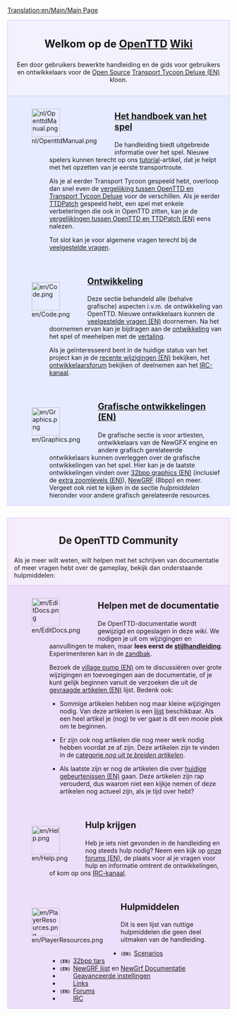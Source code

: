 [[Translation:en/Main/Main Page]]

<div style="background-color: #f1f2fe; border: 1px solid #c7c8fe; margin: 0; padding: 1em 1em 1em 1em; text-align:center">
<div style="font-size:1.7em; font-weight:bold"> Welkom op de <span class="plainlinks">[http://www.openttd.org/ OpenTTD]</span> [http://nl.wikipedia.org/wiki/Wiki Wiki]</div>
Een door gebruikers bewerkte handleiding en de gids voor gebruikers en ontwikkelaars voor de [http://www.opensource.org/ Open Source] [[en/Archive/OpenTTD/Transport Tycoon Deluxe|Transport Tycoon Deluxe (EN)]] kloon.
</div>
<div style="background-color: #E7EBFF; border: 1px solid #c7c8fe; border-top:none; padding: 1em 1em 0em 1em; margin-bottom:2em">
<div style="float:left">[[File:nl/OpenttdManual.png|64px]]</div>
<div style="margin-left:80px; margin-bottom:4em">
<div style="font-size:1.4em; font-weight:bold">[[nl/Manual/OpenTTD|Het handboek van het spel]]</div>
De handleiding biedt uitgebreide informatie over het spel. Nieuwe spelers kunnen terecht op ons [[nl/Manual/Tutorial/Tutorial|tutorial]]-artikel, dat je helpt met het opzetten van je eerste transportroute.

Als je al eerder Transport Tycoon gespeeld hebt, overloop dan snel even de [[nl/Archive/OpenTTD/Vergelijking met TTD|vergelijking tussen OpenTTD en Transport Tycoon Deluxe]] voor de verschillen. Als je eerder [[nl/Archive/OpenTTD/TTDPatch|TTDPatch]] gespeeld hebt, een spel met enkele verbeteringen die ook in OpenTTD zitten, kan je de [[en/Archive/OpenTTD/Comparison of OpenTTD and TTDPatch features|vergelijkingen tussen OpenTTD en TTDPatch (EN)]] eens nalezen.

Tot slot kan je voor algemene vragen terecht bij de [[nl/Archive/Community/Veelgestelde vragen|veelgestelde vragen]].
</div>

<div style="float:left">[[File:en/Code.png|64px]]</div>
<div style="margin-left:80px; margin-bottom:4em">
<div style="font-size:1.4em; font-weight:bold">[[nl/Development/Ontwikkeling|Ontwikkeling]]</div>

Deze sectie behandeld alle (behalve grafische) aspecten i.v.m. de ontwikkeling van OpenTTD. Nieuwe ontwikkelaars kunnen de [[en/Development/FAQ development|veelgestelde vragen (EN)]] doornemen. Na het doornemen ervan kan je bijdragen aan de [[nl/Development/Ontwikkeling|ontwikkeling]] van het spel of meehelpen met de [[nl/Archive/Community/Internationalisering|vertaling]].

Als je geïnteresseerd bent in de huidige status van het project kan je de [https://github.com/OpenTTD/OpenTTD/commits/master recente wijzigingen (EN)] bekijken, het [http://www.tt-forums.net/viewforum.php?f=33 ontwikkelaarsforum] bekijken of deelnemen aan het [[nl/Development/IRC kanaal|IRC-kanaal]].
</div>

<div style="float:left">[[File:en/Graphics.png|64px]]</div>
<div style="margin-left:80px; margin-bottom:1em; min-height:64px">
<div style="font-size:1.4em; font-weight:bold">[[en/Development/NewGRF/Graphics Development|Grafische ontwikkelingen (EN)]]</div>
De grafische sectie is voor artiesten, ontwikkelaars van de NewGFX engine en andere grafisch gerelateerde ontwikkelaars kunnen overleggen over de grafische ontwikkelingen van het spel. Hier kan je de laatste ontwikkelingen vinden over [[en/Archive/Old 32bpp/32bit Graphics Development|32bpp graphics (EN)]] (inclusief de [[en/Community/NewGRF/Playing with 32 bpp graphics|extra zoomlevels (EN)]]), [[nl/Manual/NewGRF|NewGRF]] (8bpp) en meer. Vergeet ook niet te kijken in de sectie ''hulpmiddelen'' hieronder voor andere grafisch gerelateerde resources. 
</div>

</div>

<div style="background-color: #F5EDFC; border: 1px solid #E1BBFF; margin: 0; padding: 1em 1em 0em 1em;">
<div style="font-size:1.6em; font-weight:bold; text-align:center">De OpenTTD Community</div>
Als je meer wilt weten, wilt helpen met het schrijven van documentatie of meer vragen hebt over de gameplay, bekijk dan onderstaande hulpmiddelen:
</div>

<div style="background-color: #EDDEFA; border: 1px solid #E1BBFF; border-top:none; padding: 1em 1em 0em 1em;">

<div style="float:left">[[File:en/EditDocs.png|64px]]</div>
<div style="margin-left:80px; margin-bottom:4em">
<div style="font-size:1.4em; font-weight:bold">Helpen met de documentatie</div>
De OpenTTD-documentatie wordt gewijzigd en opgeslagen in deze <em>wiki</em>. We nodigen je uit om wijzigingen en aanvullingen te maken, maar '''lees eerst de [[nl/Main/Stijlhandleiding|stijlhandleiding]]'''. Experimenteren kan in de [[nl/Zandbak|zandbak]].  

Bezoek de [[en/Archive/Community/Village Pump|village pump (EN)]] om te discussiëren over grote wijzigingen en toevoegingen aan de documentatie, of je kunt gelijk beginnen vanuit de verzoeken die uit de [[en/Requested Articles|gevraagde artikelen (EN)]] lijst. Bedenk ook:

*Sommige artikelen hebben nog maar kleine wijzigingen nodig. Van deze artikelen is een [[:Category:en/To do|lijst]] beschikbaar. Als een heel artikel je (nog) te ver gaat is dit een mooie plek om te beginnen.

*Er zijn ook nog artikelen die nog meer werk nodig hebben voordat ze af zijn. Deze artikelen zijn te vinden in de [[:Category:nl/Uit te breiden artikelen|categorie ''nog uit te breiden artikelen'']]. 

*Als laatste zijn er nog de artikelen die over [[:Category:en/Current events|huidige gebeurtenissen (EN)]] gaan. Deze artikelen zijn rap verouderd, dus waarom niet een kijkje nemen of deze artikelen nog actueel zijn, als je tijd over hebt?
</div>

<div style="float:left">[[File:en/Help.png|64px]]</div>
<div style="margin-left:80px; margin-bottom:4em">
<div style="font-size:1.4em; font-weight:bold">Hulp krijgen</div>
Heb je iets niet gevonden in de handleiding en nog steeds hulp nodig? Neem een kijk op [http://www.tt-forums.net/viewforum.php?f=55 onze forums (EN)], de plaats voor al je vragen voor hulp en informatie omtrent de ontwikkelingen, of kom op ons [[nl/Development/IRC kanaal|IRC-kanaal]].
</div>

<div style="float:left">[[File:en/PlayerResources.png|64px]]</div>
<div style="margin-left:80px; margin-bottom:1em">
<div style="font-size:1.4em; font-weight:bold">Hulpmiddelen</div>
Dit is een lijst van nuttige hulpmiddelen die geen deel uitmaken van de handleiding.
*<span style="font-family:monospace;font-weight:bold;font-size:small">(EN) </span>[[en/Archive/Lists/List of player-made scenarios|Scenarios]]
*<span style="font-family:monospace;font-weight:bold;font-size:small">(EN) </span>[[en/Archive/Old 32bpp/List of downloadable 32 bpp tars|32bpp tars]]
*<span style="font-family:monospace;font-weight:bold;font-size:small">(EN) </span>[[en/Community/NewGRF/NewGRF List|NewGRF lijst]] en [[nl/Manual/NewGRF|NewGrf Documentatie]]
*<span style="font-family:monospace;font-size:small">&nbsp;&nbsp;&nbsp;&nbsp;&nbsp;</span>[[nl/Archive/Manual/Settings/Geavanceerde instellingen|Geavanceerde instellingen]]
*<span style="font-family:monospace;font-size:small">&nbsp;&nbsp;&nbsp;&nbsp;&nbsp;</span>[[nl/Archive/Lists/Links|Links]]
*<span style="font-family:monospace;font-weight:bold;font-size:small">(EN) </span>[http://www.tt-forums.net/viewforum.php?f=55 Forums]
*<span style="font-family:monospace;font-size:small">&nbsp;&nbsp;&nbsp;&nbsp;&nbsp;</span>[[nl/Development/IRC kanaal|IRC]]
</div>
</div>